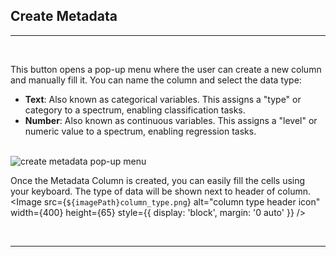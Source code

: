 

## Create Metadata
<hr />
<br />

This button opens a pop-up menu where the user can create a new column and manually fill it. You can name the column and select the data type:

- **Text**: Also known as categorical variables. This assigns a "type" or category to a spectrum, enabling classification tasks.
- **Number**: Also known as continuous variables. This assigns a "level" or numeric value to a spectrum, enabling regression tasks.
<br />
<Image src={`${imagePath}create_metadata_popup.png`} alt="create metadata pop-up menu" width={500} height={65} style={{ display: 'block', margin: '0 auto' }} />


Once the Metadata Column is created, you can easily fill the cells using your keyboard. The type of data will be shown next to header of column.
<br />
<Image src={`${imagePath}column_type.png`} alt="column type header icon" width={400} height={65} style={{ display: 'block', margin: '0 auto' }} />

<br />
<hr />
<br />
<SpectraTableFooterLinks imagePath={imagePath} />
